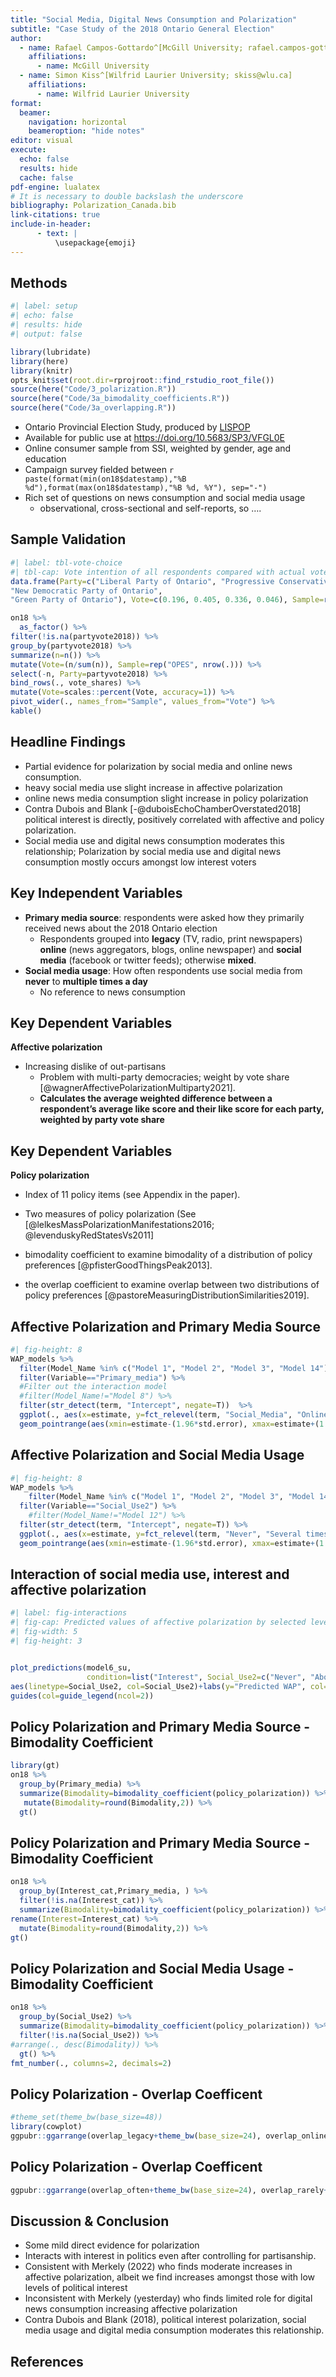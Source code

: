 ```yaml
---
title: "Social Media, Digital News Consumption and Polarization"
subtitle: "Case Study of the 2018 Ontario General Election"
author: 
  - name: Rafael Campos-Gottardo^[McGill University; rafael.campos-gottardo@mail.mcgill.ca]
    affiliations:
      - name: McGill University
  - name: Simon Kiss^[Wilfrid Laurier University; skiss@wlu.ca]
    affiliations:
      - name: Wilfrid Laurier University 
format: 
  beamer:
    navigation: horizontal
    beameroption: "hide notes"
editor: visual
execute: 
  echo: false
  results: hide
  cache: false
pdf-engine: lualatex
# It is necessary to double backslash the underscore
bibliography: Polarization_Canada.bib
link-citations: true
include-in-header:
      - text: |
          \usepackage{emoji}
---
```




## Methods

```r
#| label: setup
#| echo: false
#| results: hide
#| output: false

library(lubridate)
library(here)
library(knitr)
opts_knit$set(root.dir=rprojroot::find_rstudio_root_file())
source(here("Code/3_polarization.R"))
source(here("Code/3a_bimodality_coefficients.R"))
source(here("Code/3a_overlapping.R"))

```

-   Ontario Provincial Election Study, produced by [LISPOP](http://lispop.ca)
-   Available for public use at <https://doi.org/10.5683/SP3/VFGL0E> <!-- DOI doesn't work-->
-   Online consumer sample from SSI, weighted by gender, age and education
-   Campaign survey fielded between `r paste(format(min(on18$datestamp),"%B %d"),format(max(on18$datestamp),"%B %d, %Y"), sep="-")`
-   Rich set of questions on news consumption and social media usage
    -   observational, cross-sectional and self-reports, so ....


## Sample Validation

```r
#| label: tbl-vote-choice
#| tbl-cap: Vote intention of all respondents compared with actual vote results
data.frame(Party=c("Liberal Party of Ontario", "Progressive Conservative Party of Ontario", 
"New Democratic Party of Ontario", 
"Green Party of Ontario"), Vote=c(0.196, 0.405, 0.336, 0.046), Sample=rep("Election", 4))->vote_shares

on18 %>% 
  as_factor() %>%
filter(!is.na(partyvote2018)) %>% 
group_by(partyvote2018) %>% 
summarize(n=n()) %>% 
mutate(Vote=(n/sum(n)), Sample=rep("OPES", nrow(.))) %>% 
select(-n, Party=partyvote2018) %>% 
bind_rows(., vote_shares) %>% 
mutate(Vote=scales::percent(Vote, accuracy=1)) %>% 
pivot_wider(., names_from="Sample", values_from="Vote") %>% 
kable()
```
## Headline Findings

-   Partial evidence for polarization by social media and online news consumption.
-   heavy social media use \rightarrow slight increase in affective polarization
-   online news media consumption \rightarrow slight increase in policy polarization
-   Contra Dubois and Blank [-@duboisEchoChamberOverstated2018] political interest is directly, positively correlated with affective and policy polarization. 
  - Social media use and digital news consumption moderates this relationship; Polarization by social media use and digital news consumption mostly occurs amongst low interest voters


## Key Independent Variables

-   **Primary media source**: respondents were asked how they primarily received news about the 2018 Ontario election
    -   Respondents grouped into **legacy** (TV, radio, print newspapers) **online** (news aggregators, blogs, online newspaper) and **social media** (facebook or twitter feeds); otherwise **mixed**.
-   **Social media usage**: How often respondents use social media from **never** to **multiple times a day**
    -   No reference to news consumption


## Key Dependent Variables

**Affective polarization** 

- Increasing dislike of out-partisans 
   - Problem with multi-party democracies; weight by vote share [@wagnerAffectivePolarizationMultiparty2021]. 
   - **Calculates the average weighted difference between a respondent's average like score and their like score for each party, weighted by party vote share**


## Key Dependent Variables

**Policy polarization**

-   Index of 11 policy items (see Appendix in the paper).
-   Two measures of policy polarization (See [@lelkesMassPolarizationManifestations2016; @levenduskyRedStatesVs2011] 
   
   - bimodality coefficient to examine bimodality of a distribution of policy preferences [@pfisterGoodThingsPeak2013]. 
  
  - the overlap coefficient to examine overlap between two distributions of policy preferences [@pastoreMeasuringDistributionSimilarities2019].



<!-- <!--:::: {.columns} -->

<!-- ::: {.column width="50%"} -->

<!-- **Bimodality Coefficient** -->

<!-- $$ -->

<!-- BC = \frac{s^2 + 1}{k + 3 *\frac{(n-1)^2}{(n-2)(n-3)}} -->

<!-- $$ -->

<!-- ::: -->

<!-- ::: {.column width="50%"} -->

<!-- **Overlap Coefficent** -->

<!-- $$ -->

<!-- OVL = \int^{+\infty}_{-\infty}|f(x) - g(x)|dx -->

<!-- $$ -->

<!-- ::: -->

<!-- ::::-->

## Affective Polarization and Primary Media Source

```r
#| fig-height: 8
WAP_models %>%
  filter(Model_Name %in% c("Model 1", "Model 2", "Model 3", "Model 14")) %>%
  filter(Variable=="Primary_media") %>%
  #Filter out the interaction model
  #filter(Model_Name!="Model 8") %>%
  filter(str_detect(term, "Intercept", negate=T))  %>%
  ggplot(., aes(x=estimate, y=fct_relevel(term, "Social_Media", "Online", "Mixed", after=10)))+facet_wrap(~~fct_relevel(Model_Name, "Model 14",  after=3))+
  geom_pointrange(aes(xmin=estimate-(1.96*std.error), xmax=estimate+(1.96*std.error)))+geom_vline(xintercept=0, linetype=2, col="red")+labs(y="Variable", x="Coefficient") + theme_bw(base_size = 24)
```

## Affective Polarization and Social Media Usage

```r
#| fig-height: 8
WAP_models %>%
    filter(Model_Name %in% c("Model 1", "Model 2", "Model 3", "Model 14")) %>%
  filter(Variable=="Social_Use2") %>%
    #filter(Model_Name!="Model 12") %>%
  filter(str_detect(term, "Intercept", negate=T)) %>%
  ggplot(., aes(x=estimate, y=fct_relevel(term, "Never", "Several times a day","About once a day","Several times a week","About once a week", "Less than once a week", after=10)))+facet_wrap(~fct_relevel(Model_Name, "Model 14",  after=3))+
  geom_pointrange(aes(xmin=estimate-(1.96*std.error), xmax=estimate+(1.96*std.error)))+geom_vline(xintercept=0, linetype=2, col="red")+labs(y="Variable", x="Coefficient") + theme_bw(base_size=24)
```

## Interaction of social media use, interest and affective polarization

```r
#| label: fig-interactions
#| fig-cap: Predicted values of affective polarization by selected levels of social media use and interest in politics. 
#| fig-width: 5
#| fig-height: 3


plot_predictions(model6_su, 
                 condition=list("Interest", Social_Use2=c("Never", "About once a day", "Several times a day")), vcov=F)+
aes(linetype=Social_Use2, col=Social_Use2)+labs(y="Predicted WAP", col="Social Media Use")+theme_bw()+theme(legend.position="bottom")+
guides(col=guide_legend(ncol=2))


```



## Policy Polarization and Primary Media Source - Bimodality Coefficient

```r
library(gt)
on18 %>%
  group_by(Primary_media) %>%
  summarize(Bimodality=bimodality_coefficient(policy_polarization)) %>%
   mutate(Bimodality=round(Bimodality,2)) %>%
  gt()
```



## Policy Polarization and Primary Media Source - Bimodality Coefficient

```r

on18 %>%
  group_by(Interest_cat,Primary_media, ) %>%
  filter(!is.na(Interest_cat)) %>%
  summarize(Bimodality=bimodality_coefficient(policy_polarization)) %>%
rename(Interest=Interest_cat) %>%
  mutate(Bimodality=round(Bimodality,2)) %>%
gt()
```


## Policy Polarization and Social Media Usage - Bimodality Coefficient

```r

on18 %>%
  group_by(Social_Use2) %>%
  summarize(Bimodality=bimodality_coefficient(policy_polarization)) %>%
  filter(!is.na(Social_Use2)) %>%
#arrange(., desc(Bimodality)) %>%
  gt() %>%
fmt_number(., columns=2, decimals=2)
```

## Policy Polarization - Overlap Coefficent

```r
#theme_set(theme_bw(base_size=48))
library(cowplot)
ggpubr::ggarrange(overlap_legacy+theme_bw(base_size=24), overlap_online+theme_bw(base_size=24), overlap_smedia+theme_bw(base_size=24), overlap_mixed+theme_bw(base_size=24))
```


## Policy Polarization - Overlap Coefficent

```r
ggpubr::ggarrange(overlap_often+theme_bw(base_size=24), overlap_rarely+theme_bw(base_size=24), ncol = 1)
```

## Discussion & Conclusion

-   Some mild direct evidence for polarization
-   Interacts with interest in politics even after controlling for partisanship.
-   Consistent with Merkely (2022) who finds moderate increases in affective polarization, albeit we find increases amongst those with low levels of political interest
-  Inconsistent with Merkely (yesterday) who finds limited role for digital news consumption increasing affective polarization
-   Contra Dubois and Blank (2018), political interest \rightarrow polarization, social media usage and digital media consumption moderates this relationship.

## References {.allowframebreaks}

\footnotesize
